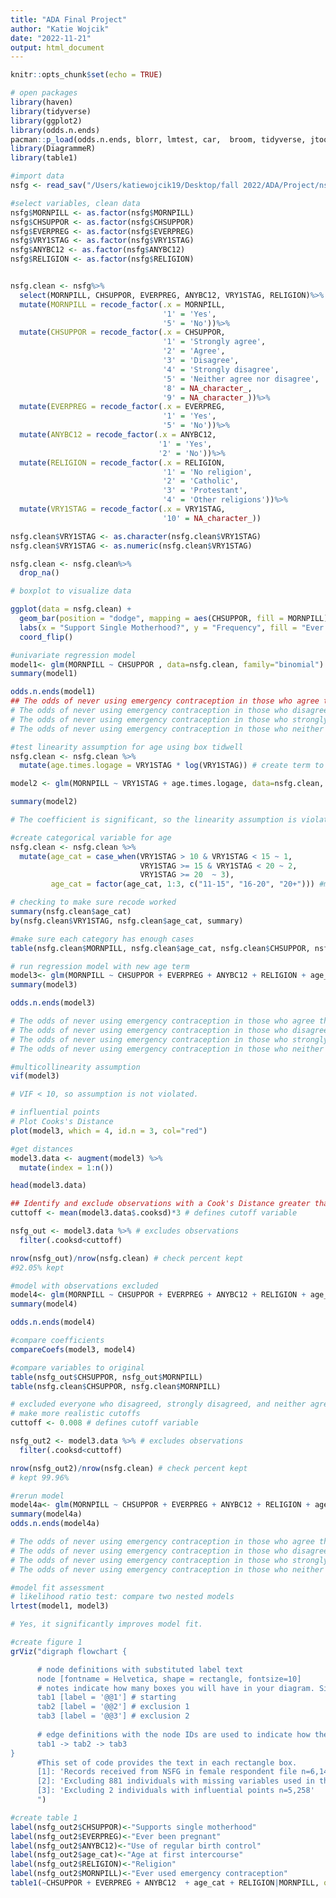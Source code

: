 ```yaml
---
title: "ADA Final Project"
author: "Katie Wojcik"
date: "2022-11-21"
output: html_document
---
```


```r
knitr::opts_chunk$set(echo = TRUE)
```

```r
# open packages
library(haven)
library(tidyverse)
library(ggplot2)
library(odds.n.ends)
pacman::p_load(odds.n.ends, blorr, lmtest, car,  broom, tidyverse, jtools)
library(DiagrammeR)
library(table1)
```

```r
#import data
nsfg <- read_sav("/Users/katiewojcik19/Desktop/fall 2022/ADA/Project/nsfg.sav")
```

```r
#select variables, clean data
nsfg$MORNPILL <- as.factor(nsfg$MORNPILL)
nsfg$CHSUPPOR <- as.factor(nsfg$CHSUPPOR)
nsfg$EVERPREG <- as.factor(nsfg$EVERPREG)
nsfg$VRY1STAG <- as.factor(nsfg$VRY1STAG)
nsfg$ANYBC12 <- as.factor(nsfg$ANYBC12)
nsfg$RELIGION <- as.factor(nsfg$RELIGION)


nsfg.clean <- nsfg%>%
  select(MORNPILL, CHSUPPOR, EVERPREG, ANYBC12, VRY1STAG, RELIGION)%>%
  mutate(MORNPILL = recode_factor(.x = MORNPILL,
                                  '1' = 'Yes',
                                  '5' = 'No'))%>%
  mutate(CHSUPPOR = recode_factor(.x = CHSUPPOR,
                                  '1' = 'Strongly agree',
                                  '2' = 'Agree',
                                  '3' = 'Disagree',
                                  '4' = 'Strongly disagree',
                                  '5' = 'Neither agree nor disagree',
                                  '8' = NA_character_,
                                  '9' = NA_character_))%>%
  mutate(EVERPREG = recode_factor(.x = EVERPREG,
                                  '1' = 'Yes',
                                  '5' = 'No'))%>%
  mutate(ANYBC12 = recode_factor(.x = ANYBC12,
                                 '1' = 'Yes',
                                 '2' = 'No'))%>%
  mutate(RELIGION = recode_factor(.x = RELIGION,
                                  '1' = 'No religion',
                                  '2' = 'Catholic',
                                  '3' = 'Protestant',
                                  '4' = 'Other religions'))%>%
  mutate(VRY1STAG = recode_factor(.x = VRY1STAG,
                                  '10' = NA_character_))

nsfg.clean$VRY1STAG <- as.character(nsfg.clean$VRY1STAG)
nsfg.clean$VRY1STAG <- as.numeric(nsfg.clean$VRY1STAG)

nsfg.clean <- nsfg.clean%>%
  drop_na()
```

```r
# boxplot to visualize data

ggplot(data = nsfg.clean) + 
  geom_bar(position = "dodge", mapping = aes(CHSUPPOR, fill = MORNPILL)) +
  labs(x = "Support Single Motherhood?", y = "Frequency", fill = "Ever Used Emergency Contraception") +
  coord_flip()
```

```r
#univariate regression model
model1<- glm(MORNPILL ~ CHSUPPOR , data=nsfg.clean, family="binomial")
summary(model1)

odds.n.ends(model1)
## The odds of never using emergency contraception in those who agree that single motherhood is acceptable is 1.67 times higher than those who strongly agree that single motherhood is acceptable after adjusting for history of pregnancy, use of regular birth control, religion, and age at first intercourse (95% CI = 1.46-1.91). 
# The odds of never using emergency contraception in those who disagree that single motherhood is acceptable is 2.66 times higher than those who strongly agree that single motherhood is acceptable after adjusting for history of pregnancy, use of regular birth control, religion, and age at first intercourse (95% CI = 2.10-3.40). 
# The odds of never using emergency contraception in those who strongly disagree that single motherhood is acceptable is 3.76 times higher than those who strongly agree that single motherhood is acceptable after adjusting for history of pregnancy, use of regular birth control, religion, and age at first intercourse (95% CI = 2.40-6.22).
# The odds of never using emergency contraception in those who neither agree nor disagree that single motherhood is acceptable is 2.23 times higher than those who strongly agree that single motherhood is acceptable after adjusting for history of pregnancy, use of regular birth control, religion, and age at first intercourse (95% CI = 1.20-4.54).
```

```r
#test linearity assumption for age using box tidwell
nsfg.clean <- nsfg.clean %>%
  mutate(age.times.logage = VRY1STAG * log(VRY1STAG)) # create term to test linearity

model2 <- glm(MORNPILL ~ VRY1STAG + age.times.logage, data=nsfg.clean, family="binomial") 

summary(model2)

# The coefficient is significant, so the linearity assumption is violated. 
```

```r
#create categorical variable for age
nsfg.clean <- nsfg.clean %>%
  mutate(age_cat = case_when(VRY1STAG > 10 & VRY1STAG < 15 ~ 1,
                             VRY1STAG >= 15 & VRY1STAG < 20 ~ 2,
                             VRY1STAG >= 20  ~ 3),
         age_cat = factor(age_cat, 1:3, c("11-15", "16-20", "20+"))) #make it as a factor variable

# checking to make sure recode worked
summary(nsfg.clean$age_cat)
by(nsfg.clean$VRY1STAG, nsfg.clean$age_cat, summary)
```

```r
#make sure each category has enough cases
table(nsfg.clean$MORNPILL, nsfg.clean$age_cat, nsfg.clean$CHSUPPOR, nsfg.clean$EVERPREG, nsfg.clean$ANYBC12, nsfg.clean$RELIGION)
```


```r
# run regression model with new age term
model3<- glm(MORNPILL ~ CHSUPPOR + EVERPREG + ANYBC12 + RELIGION + age_cat, data=nsfg.clean, family="binomial")
summary(model3)

odds.n.ends(model3)

# The odds of never using emergency contraception in those who agree that single motherhood is acceptable is 1.50 times higher than those who strongly agree that single motherhood is acceptable after adjusting for history of pregnancy, use of regular birth control, religion, and age at first intercourse (95% CI = 1.30-1.72). 
# The odds of never using emergency contraception in those who disagree that single motherhood is acceptable is 2.25 times higher than those who strongly agree that single motherhood is acceptable after adjusting for history of pregnancy, use of regular birth control, religion, and age at first intercourse (95% CI = 1.77-2.89). 
# The odds of never using emergency contraception in those who strongly disagree that single motherhood is acceptable is 3.06 times higher than those who strongly agree that single motherhood is acceptable after adjusting for history of pregnancy, use of regular birth control, religion, and age at first intercourse (95% CI = 1.94-5.09).
# The odds of never using emergency contraception in those who neither agree nor disagree that single motherhood is acceptable is 1.70 times higher than those who strongly agree that single motherhood is acceptable after adjusting for history of pregnancy, use of regular birth control, religion, and age at first intercourse (95% CI = 0.91-3.48).
```

```r
#multicollinearity assumption 
vif(model3)

# VIF < 10, so assumption is not violated.
```

```r
# influential points
# Plot Cooks's Distance
plot(model3, which = 4, id.n = 3, col="red")

#get distances
model3.data <- augment(model3) %>%  
  mutate(index = 1:n()) 

head(model3.data)

## Identify and exclude observations with a Cook's Distance greater than a cutoff, use 3 x the mean Cook's D 
cuttoff <- mean(model3.data$.cooksd)*3 # defines cutoff variable

nsfg_out <- model3.data %>% # excludes observations
  filter(.cooksd<cuttoff)

nrow(nsfg_out)/nrow(nsfg.clean) # check percent kept
#92.05% kept

#model with observations excluded
model4<- glm(MORNPILL ~ CHSUPPOR + EVERPREG + ANYBC12 + RELIGION + age_cat, data=nsfg_out, family="binomial")
summary(model4)

odds.n.ends(model4)

#compare coefficients
compareCoefs(model3, model4) 

#compare variables to original
table(nsfg_out$CHSUPPOR, nsfg_out$MORNPILL)
table(nsfg.clean$CHSUPPOR, nsfg.clean$MORNPILL)

# excluded everyone who disagreed, strongly disagreed, and neither agreed nor disagreed.
# make more realistic cutoffs
cuttoff <- 0.008 # defines cutoff variable

nsfg_out2 <- model3.data %>% # excludes observations
  filter(.cooksd<cuttoff)

nrow(nsfg_out2)/nrow(nsfg.clean) # check percent kept
# kept 99.96%

#rerun model
model4a<- glm(MORNPILL ~ CHSUPPOR + EVERPREG + ANYBC12 + RELIGION + age_cat, data=nsfg_out2, family="binomial")
summary(model4a)
odds.n.ends(model4a)

# The odds of never using emergency contraception in those who agree that single motherhood is acceptable is 1.50 times higher than those who strongly agree that single motherhood is acceptable after adjusting for history of pregnancy, use of regular birth control, religion, and age at first intercourse (95% CI = 1.30-1.72). 
# The odds of never using emergency contraception in those who disagree that single motherhood is acceptable is 2.25 times higher than those who strongly agree that single motherhood is acceptable after adjusting for history of pregnancy, use of regular birth control, religion, and age at first intercourse (95% CI = 1.77-2.89). 
# The odds of never using emergency contraception in those who strongly disagree that single motherhood is acceptable is 3.06 times higher than those who strongly agree that single motherhood is acceptable after adjusting for history of pregnancy, use of regular birth control, religion, and age at first intercourse (95% CI = 1.94-5.09).
# The odds of never using emergency contraception in those who neither agree nor disagree that single motherhood is acceptable is 1.70 times higher than those who strongly agree that single motherhood is acceptable after adjusting for history of pregnancy, use of regular birth control, religion, and age at first intercourse (95% CI = 0.91-3.48).

```

```r
#model fit assessment
# likelihood ratio test: compare two nested models
lrtest(model1, model3)

# Yes, it significantly improves model fit.
```

```r
#create figure 1
grViz("digraph flowchart {

      # node definitions with substituted label text
      node [fontname = Helvetica, shape = rectangle, fontsize=10] 
      # notes indicate how many boxes you will have in your diagram. Since I have two sets of exclusions, I will have three nodes.
      tab1 [label = '@@1'] # starting
      tab2 [label = '@@2'] # exclusion 1
      tab3 [label = '@@3'] # exclusion 2
      
      # edge definitions with the node IDs are used to indicate how the rectangle boxes flow from each other. This is a simple flow chart but I could create branching instead as below
      tab1 -> tab2 -> tab3 
}
      #This set of code provides the text in each rectangle box.
      [1]: 'Records received from NSFG in female respondent file n=6,141'
      [2]: 'Excluding 881 individuals with missing variables used in the analysis n=5,260'
      [3]: 'Excluding 2 individuals with influential points n=5,258'
      ")


```

```r
#create table 1
label(nsfg_out2$CHSUPPOR)<-"Supports single motherhood"
label(nsfg_out2$EVERPREG)<-"Ever been pregnant"
label(nsfg_out2$ANYBC12)<-"Use of regular birth control"
label(nsfg_out2$age_cat)<-"Age at first intercourse"
label(nsfg_out2$RELIGION)<-"Religion"
label(nsfg_out2$MORNPILL)<-"Ever used emergency contraception"
table1(~CHSUPPOR + EVERPREG + ANYBC12  + age_cat + RELIGION|MORNPILL, overall="Total", rowlabelhead="Variable", caption = "Emergency contraception use by individual factors", nsfg_out2)
```

